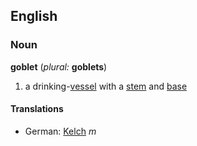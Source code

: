 ==English==
===Noun===
'''goblet''' (''plural:'' '''goblets''')
# a drinking-[[vessel]] with a [[stem]] and [[base]]
====Translations====
*German: [[Kelch]] ''m''